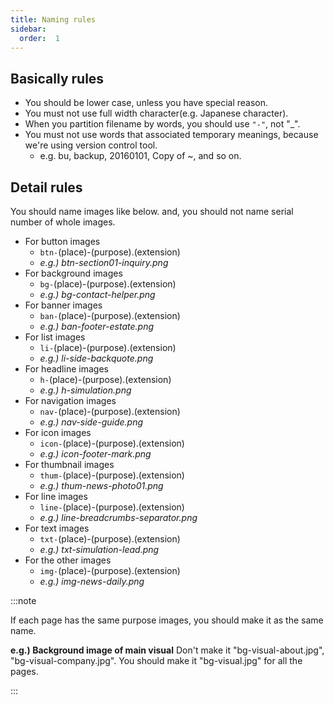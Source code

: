 ```yaml
---
title: Naming rules
sidebar:
  order:  1
---
```


## Basically rules

- You should be lower case, unless you have special reason.
- You must not use full width character(e.g. Japanese character).
- When you partition filename by words, you should use `"-"`, not "\_".
- You must not use words that associated temporary meanings, because we're using version control tool.
  - e.g. bu, backup, 20160101, Copy of ~, and so on.

## Detail rules

You should name images like below. and, you should not name serial number of whole images.

- For button images
  - `btn-`(place)-(purpose).(extension)
  - _e.g.) btn-section01-inquiry.png_
- For background images
  - `bg-`(place)-(purpose).(extension)
  - _e.g.) bg-contact-helper.png_
- For banner images
  - `ban-`(place)-(purpose).(extension)
  - _e.g.) ban-footer-estate.png_
- For list images
  - `li-`(place)-(purpose).(extension)
  - _e.g.) li-side-backquote.png_
- For headline images
  - `h-`(place)-(purpose).(extension)
  - _e.g.) h-simulation.png_
- For navigation images
  - `nav-`(place)-(purpose).(extension)
  - _e.g.) nav-side-guide.png_
- For icon images
  - `icon-`(place)-(purpose).(extension)
  - _e.g.) icon-footer-mark.png_
- For thumbnail images
  - `thum-`(place)-(purpose).(extension)
  - _e.g.) thum-news-photo01.png_
- For line images
  - `line-`(place)-(purpose).(extension)
  - _e.g.) line-breadcrumbs-separator.png_
- For text images
  - `txt-`(place)-(purpose).(extension)
  - _e.g.) txt-simulation-lead.png_
- For the other images
  - `img-`(place)-(purpose).(extension)
  - _e.g.) img-news-daily.png_

:::note

If each page has the same purpose images, you should make it as the same name.

**e.g.) Background image of main visual** Don't make it "bg-visual-about.jpg", "bg-visual-company.jpg". You should make it "bg-visual.jpg" for all the pages.

:::
